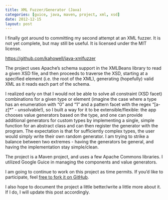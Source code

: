 ```yaml
---
title: XML Fuzzer/Generator (Java)
categories: [guice, java, maven, project, xml, xsd]
date: 2012-12-15
layout: post
---
```

I finally got around to committing my second attempt at an XML fuzzer. It is
not yet complete, but may still be useful. It is licensed under the MIT
license.

[https://github.com/kahowell/java-xmlfuzzer][github]

The project uses Apache's schema support in the XMLBeans library to read a
given XSD file, and then proceeds to traverse the XSD, starting at a specified
element (i.e. the root of the XML), generating (hopefully) valid XML as it
reads each part of the schema.

I realized early on that I would not be able to solve all constraint (XSD
facet) combinations for a given type or element (imagine the case where a type
has an enumeration with "0" and "1" and a pattern facet with the regex
"\[a-z\]\*" - unsolvable!), so I built a way for it to be extensible/flexible:
the app chooses value generators based on the type, and one can provide
additional generators for custom types by implementing a single, simple
function for an abstract class and can then register the generator with the
program. The expectation is that for sufficiently complex types, the user would
simply write their own random generator. I am trying to strike a balance
between two extremes - having the generators be general, and having the
implementation stay simple/clean.

The project is a Maven project, and uses a few Apache Commons libraries. I
utilized Google Guice in managing the components and value generators.

I am going to continue to work on this project as time permits. If you'd like
to participate, feel [free to fork it on GitHub][github].

I also hope to document the project a little better/write a little more about
it. If I do, I will update this post accordingly.

[github]: https://github.com/kahowell/java-xmlfuzzer
